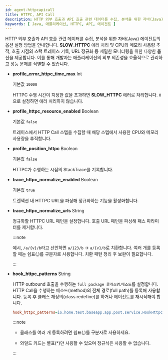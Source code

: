 ```yaml
---
id: agent-httpcapicall
title: HTTPC, API Call
description: HTTP 외부 호출과 API 호출 관련 데이터를 수집, 분석을 위한 자바(Java) 에이전트의 옵션 설정 방법을 안내합니다. SLOW_HTTPC 에러 처리 및 CPU와 메모리 사용량 추적, 호출 시점의 스택 트레이스 기록, URL 정규화 등 세밀한 모니터링을 위한 다양한 옵션을 제공합니다. 이를 통해 개발자는 애플리케이션의 외부 의존성을 효율적으로 관리하고 성능 문제를 식별할 수 있습니다.
keywords: [ Java, 애플리케이션, HTTPC, API, 에이전트 ]
---
```


HTTP 외부 호출과 API 호출 관련 데이터를 수집, 분석을 위한 자바(Java) 에이전트의 옵션 설정 방법을 안내합니다. **SLOW_HTTPC** 에러 처리 및 CPU와 메모리 사용량 추적, 호출 시점의 스택 트레이스 기록, URL 정규화 등 세밀한 모니터링을 위한 다양한 옵션을 제공합니다. 이를 통해 개발자는 애플리케이션의 외부 의존성을 효율적으로 관리하고 성능 문제를 식별할 수 있습니다.

* **profile_error_httpc_time_max** <span class='type'>Int</span> <ScrollToLink anchor='profile_error_httpc_time_max' />

  기본값 `10000`

  HTTPC 수행 시간이 지정한 값을 초과하면 **SLOW_HTTPC** 에러로 처리합니다. `0`으로 설정하면 에러 처리하지 않습니다.

* **profile_httpc_resource_enabled** <span class='type'>Boolean</span>

  기본값 `false`

  트레이스에서 HTTP Call 스텝을 수집할 때 해당 스텝에서 사용한 CPU와 메모리 사용량을 추적합니다.

* **profile_position_httpc** <span class='type'>Boolean</span>

  기본값 `false`

  HTTPC가 수행하는 시점의 StackTrace를 기록합니다.

* **trace_httpc_normalize_enabled** <span class='type'>Boolean</span>

  기본값 `true`

  트랜잭션 내 HTTPC URL을 파싱해 정규화하는 기능을 활성화합니다.

* **trace_httpc_normalize_urls** <span class='type'>String</span>

  정규화할 HTTPC URL 패턴을 설정합니다. 호출 URL 패턴을 파싱해 패스 파라미터를 제거합니다.
  
  :::note

  예시, `/a/{v}/b`라고 선언하면 `a/123/b` → `a/{v}/b`로 치환합니다. 여러 개를 등록할 때는 쉼표(,)를 구분자로 사용합니다. 치환 패턴 정리 후 보완이 필요합니다.

  :::

* **hook_httpc_patterns** <span class='type'>String</span>

  HTTP outbound 호출을 수행하는 `full package 클래스명`.`메소드`를 설정합니다. HTTP Call을 수행하는 메소드(method)의 전체 경로(full path)를 등록해 사용합니다. 등록 후 클래스 재정의(class redefine)를 하거나 에이전트를 재시작해야 합니다.

  ```ini title='whatap.conf'
  hook_httpc_patterns=io.home.test.baseapp.app.post.service.HookHttpcService.*
  ```

  :::note

  * 클래스를 여러 개 등록하려면 쉼표(,)를 구분자로 사용하세요. 
  
  * 와일드 카드는 별표(*)만 사용할 수 있으며 정규식은 사용할 수 없습니다.
  
  :::